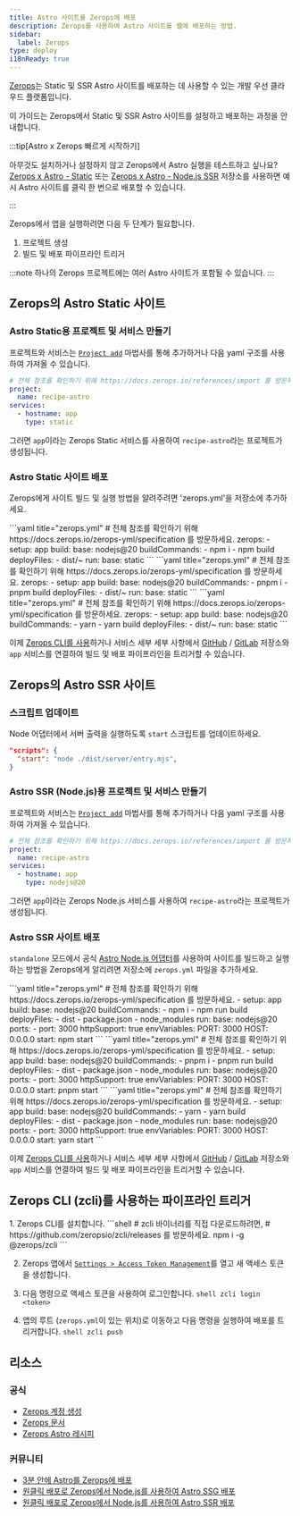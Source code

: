 ```yaml
---
title: Astro 사이트를 Zerops에 배포
description: Zerops를 사용하여 Astro 사이트를 웹에 배포하는 방법.
sidebar:
  label: Zerops
type: deploy
i18nReady: true
---
```


[Zerops](https://zerops.io/)는 Static 및 SSR Astro 사이트를 배포하는 데 사용할 수 있는 개발 우선 클라우드 플랫폼입니다.

이 가이드는 Zerops에서 Static 및 SSR Astro 사이트를 설정하고 배포하는 과정을 안내합니다.

:::tip[Astro x Zerops 빠르게 시작하기]

아무것도 설치하거나 설정하지 않고 Zerops에서 Astro 실행을 테스트하고 싶나요? [Zerops x Astro - Static](https://github.com/zeropsio/recipe-astro-static) 또는 [Zerops x Astro - Node.js SSR](https://github.com/zeropsio/recipe-astro-nodejs) 저장소를 사용하면 예시 Astro 사이트를 클릭 한 번으로 배포할 수 있습니다.

:::

Zerops에서 앱을 실행하려면 다음 두 단계가 필요합니다.
1. 프로젝트 생성
2. 빌드 및 배포 파이프라인 트리거

:::note
하나의 Zerops 프로젝트에는 여러 Astro 사이트가 포함될 수 있습니다.
:::

## Zerops의 Astro Static 사이트

### Astro Static용 프로젝트 및 서비스 만들기
프로젝트와 서비스는 [`Project add`](https://app.zerops.io/dashboard/project-add) 마법사를 통해 추가하거나 다음 yaml 구조를 사용하여 가져올 수 있습니다.

```yaml
# 전체 참조를 확인하기 위해 https://docs.zerops.io/references/import 를 방문하세요.
project:
  name: recipe-astro
services:
  - hostname: app
    type: static
```

그러면 `app`이라는 Zerops Static 서비스를 사용하여 `recipe-astro`라는 프로젝트가 생성됩니다.

### Astro Static 사이트 배포

Zerops에게 사이트 빌드 및 실행 방법을 알려주려면 'zerops.yml'을 저장소에 추가하세요.

  <PackageManagerTabs>
    <Fragment slot="npm">
    ```yaml title="zerops.yml"
    # 전체 참조를 확인하기 위해 https://docs.zerops.io/zerops-yml/specification 를 방문하세요.
    zerops:
      - setup: app
        build:
          base: nodejs@20
          buildCommands:
            - npm i
            - npm build
          deployFiles:
            - dist/~
        run:
          base: static
    ```
    </Fragment>
    <Fragment slot="pnpm">
    ```yaml title="zerops.yml"
    # 전체 참조를 확인하기 위해 https://docs.zerops.io/zerops-yml/specification 를 방문하세요.
    zerops:
      - setup: app
        build:
          base: nodejs@20
          buildCommands:
            - pnpm i
            - pnpm build
          deployFiles:
            - dist/~
        run:
          base: static
    ```
    </Fragment>
    <Fragment slot="yarn">
    ```yaml title="zerops.yml"
    # 전체 참조를 확인하기 위해 https://docs.zerops.io/zerops-yml/specification 를 방문하세요.
    zerops:
      - setup: app
        build:
          base: nodejs@20
          buildCommands:
            - yarn
            - yarn build
          deployFiles:
            - dist/~
        run:
          base: static
    ```
    </Fragment>
  </PackageManagerTabs>

이제 [Zerops CLI를 사용](#zerops-cli-zcli를-사용하는-파이프라인-트리거)하거나 서비스 세부 세부 사항에서 [GitHub](https://docs.zerops.io/references/github-integration/) / [GitLab](https://docs.zerops.io/references/gitlab-integration) 저장소와 `app` 서비스를 연결하여 빌드 및 배포 파이프라인을 트리거할 수 있습니다.

## Zerops의 Astro SSR 사이트

### 스크립트 업데이트

Node 어댑터에서 서버 출력을 실행하도록 `start` 스크립트를 업데이트하세요.

```json title="package.json"
"scripts": {
  "start": "node ./dist/server/entry.mjs",
} 
```

### Astro SSR (Node.js)용 프로젝트 및 서비스 만들기
프로젝트와 서비스는 [`Project add`](https://app.zerops.io/dashboard/project-add) 마법사를 통해 추가하거나 다음 yaml 구조를 사용하여 가져올 수 있습니다.

```yaml
# 전체 참조를 확인하기 위해 https://docs.zerops.io/references/import 를 방문하세요.
project:
  name: recipe-astro
services:
  - hostname: app
    type: nodejs@20
```

그러면 `app`이라는 Zerops Node.js 서비스를 사용하여 `recipe-astro`라는 프로젝트가 생성됩니다.

### Astro SSR 사이트 배포

`standalone` 모드에서 공식 [Astro Node.js 어댑터](/ko/guides/integrations-guide/node/)를 사용하여 사이트를 빌드하고 실행하는 방법을 Zerops에게 알리려면 저장소에 `zerops.yml` 파일을 추가하세요.

  <PackageManagerTabs>
    <Fragment slot="npm">
    ```yaml title="zerops.yml"
    # 전체 참조를 확인하기 위해 https://docs.zerops.io/zerops-yml/specification 를 방문하세요.
      - setup: app
        build:
          base: nodejs@20
          buildCommands:
            - npm i
            - npm run build
          deployFiles:
            - dist
            - package.json
            - node_modules
        run:
          base: nodejs@20
          ports:
            - port: 3000
              httpSupport: true
          envVariables:
            PORT: 3000
            HOST: 0.0.0.0
          start: npm start
    ```
    </Fragment>
    <Fragment slot="pnpm">
    ```yaml title="zerops.yml"
    # 전체 참조를 확인하기 위해 https://docs.zerops.io/zerops-yml/specification 를 방문하세요.
      - setup: app
        build:
          base: nodejs@20
          buildCommands:
            - pnpm i
            - pnpm run build
          deployFiles:
            - dist
            - package.json
            - node_modules
        run:
          base: nodejs@20
          ports:
            - port: 3000
              httpSupport: true
          envVariables:
            PORT: 3000
            HOST: 0.0.0.0
          start: pnpm start
    ```
    </Fragment>
    <Fragment slot="yarn">
    ```yaml title="zerops.yml"
    # 전체 참조를 확인하기 위해 https://docs.zerops.io/zerops-yml/specification 를 방문하세요.
      - setup: app
        build:
          base: nodejs@20
          buildCommands:
            - yarn
            - yarn build
          deployFiles:
            - dist
            - package.json
            - node_modules
        run:
          base: nodejs@20
          ports:
            - port: 3000
              httpSupport: true
          envVariables:
            PORT: 3000
            HOST: 0.0.0.0
          start: yarn start
    ```
    </Fragment>
  </PackageManagerTabs>

이제 [Zerops CLI를 사용](#zerops-cli-zcli를-사용하는-파이프라인-트리거)하거나 서비스 세부 세부 사항에서 [GitHub](https://docs.zerops.io/references/github-integration/) / [GitLab](https://docs.zerops.io/references/gitlab-integration) 저장소와 `app` 서비스를 연결하여 빌드 및 배포 파이프라인을 트리거할 수 있습니다.

## Zerops CLI (zcli)를 사용하는 파이프라인 트리거

<Steps>
1. Zerops CLI를 설치합니다.
		```shell
		# zcli 바이너리를 직접 다운로드하려면,
		# https://github.com/zeropsio/zcli/releases 를 방문하세요.
		npm i -g @zerops/zcli
		```

2. Zerops 앱에서 [`Settings > Access Token Management`](https://app.zerops.io/settings/token-management)를 열고 새 액세스 토큰을 생성합니다.

3. 다음 명령으로 액세스 토큰을 사용하여 로그인합니다.
		```shell
		zcli login <token>
		```

4. 앱의 루트 (`zerops.yml`이 있는 위치)로 이동하고 다음 명령을 실행하여 배포를 트리거합니다.
		```shell
		zcli push
		```
</Steps>

## 리소스
### 공식

- [Zerops 계정 생성](https://app.zerops.io/registration)
- [Zerops 문서](https://docs.zerops.io)
- [Zerops Astro 레시피](https://app.zerops.io/recipe/astro)

### 커뮤니티
- [3분 안에 Astro를 Zerops에 배포](https://medium.com/@arjunaditya/how-to-deploy-astro-to-zerops-4230816a62b4)
- [원클릭 배포로 Zerops에서 Node.js를 사용하여 Astro SSG 배포](https://youtu.be/-4KTa4VWtBE)
- [원클릭 배포로 Zerops에서 Node.js를 사용하여 Astro SSR 배포](https://youtu.be/eR6b_JnDH6g)
